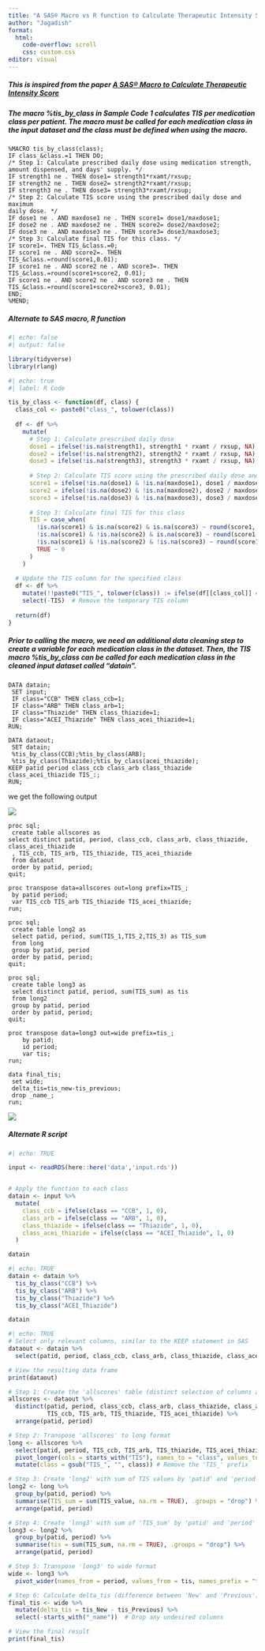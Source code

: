 ```yaml
---
title: "A SAS® Macro vs R function to Calculate Therapeutic Intensity Score"
author: "Jagadish"
format: 
  html: 
    code-overflow: scroll
    css: custom.css 
editor: visual
---
```


##### This is inspired from the paper [A SAS® Macro to Calculate Therapeutic Intensity Score](https://www.lexjansen.com/wuss/2024/183_FINAL_paper_pdf.pdf)

##### The macro %tis_by_class in Sample Code 1 calculates TIS per medication class per patient. The macro must be called for each medication class in the input dataset and the class must be defined when using the macro. 

```text

%MACRO tis_by_class(class); 
IF class_&class.=1 THEN DO; 
/* Step 1: Calculate prescribed daily dose using medication strength, 
amount dispensed, and days' supply. */ 
IF strength1 ne . THEN dose1= strength1*rxamt/rxsup; 
IF strength2 ne . THEN dose2= strength2*rxamt/rxsup; 
IF strength3 ne . THEN dose3= strength3*rxamt/rxsup; 
/* Step 2: Calculate TIS score using the prescribed daily dose and maximum 
daily dose. */ 
IF dose1 ne . AND maxdose1 ne . THEN score1= dose1/maxdose1; 
IF dose2 ne . AND maxdose2 ne . THEN score2= dose2/maxdose2; 
IF dose3 ne . AND maxdose3 ne . THEN score3= dose3/maxdose3; 
/* Step 3: Calculate final TIS for this class. */ 
IF score1=. THEN TIS_&class.=0; 
IF score1 ne . AND score2=. THEN 
TIS_&class.=round(score1,0.01); 
IF score1 ne . AND score2 ne . AND score3=. THEN 
TIS_&class.=round(score1+score2, 0.01); 
IF score1 ne . AND score2 ne . AND score3 ne . THEN 
TIS_&class.=round(score1+score2+score3, 0.01); 
END; 
%MEND; 

```

##### Alternate to SAS macro, R function

```r
#| echo: false
#| output: false

library(tidyverse)
library(rlang)

```

```r
#| echo: true
#| label: R Code

tis_by_class <- function(df, class) {
  class_col <- paste0("class_", tolower(class))
  
  df <- df %>%
    mutate(
      # Step 1: Calculate prescribed daily dose
      dose1 = ifelse(!is.na(strength1), strength1 * rxamt / rxsup, NA),
      dose2 = ifelse(!is.na(strength2), strength2 * rxamt / rxsup, NA),
      dose3 = ifelse(!is.na(strength3), strength3 * rxamt / rxsup, NA),
      
      # Step 2: Calculate TIS score using the prescribed daily dose and maximum daily dose
      score1 = ifelse(!is.na(dose1) & !is.na(maxdose1), dose1 / maxdose1, NA),
      score2 = ifelse(!is.na(dose2) & !is.na(maxdose2), dose2 / maxdose2, NA),
      score3 = ifelse(!is.na(dose3) & !is.na(maxdose3), dose3 / maxdose3, NA),
      
      # Step 3: Calculate final TIS for this class
      TIS = case_when(
        !is.na(score1) & is.na(score2) & is.na(score3) ~ round(score1, 2),
        !is.na(score1) & !is.na(score2) & is.na(score3) ~ round(score1 + score2, 2),
        !is.na(score1) & !is.na(score2) & !is.na(score3) ~ round(score1 + score2 + score3, 2),
        TRUE ~ 0
      )
    )
  
  # Update the TIS column for the specified class
  df <- df %>%
    mutate(!!paste0("TIS_", tolower(class)) := ifelse(df[[class_col]] == 1, TIS, NA)) %>%
    select(-TIS)  # Remove the temporary TIS column
  
  return(df)
}
```


##### Prior to calling the macro, we need an additional data cleaning step to create a variable for each medication class in the dataset. Then, the TIS macro %tis_by_class can be called for each medication class in the cleaned input dataset called “datain”. 

```text

DATA datain; 
 SET input; 
 IF class="CCB" THEN class_ccb=1; 
 IF class="ARB" THEN class_arb=1; 
 IF class="Thiazide" THEN class_thiazide=1; 
 IF class="ACEI_Thiazide" THEN class_acei_thiazide=1; 
RUN; 
 
DATA dataout; 
 SET datain; 
 %tis_by_class(CCB);%tis_by_class(ARB); 
 %tis_by_class(Thiazide);%tis_by_class(acei_thiazide); 
KEEP patid period class_ccb class_arb class_thiazide 
class_acei_thiazide TIS_:; 
RUN;

```

we get the following output 

![](tis_dataout.png)

```text

proc sql; 
 create table allscores as 
select distinct patid, period, class_ccb, class_arb, class_thiazide, 
class_acei_thiazide 
 , TIS_ccb, TIS_arb, TIS_thiazide, TIS_acei_thiazide 
 from dataout 
 order by patid, period; 
quit; 
 
proc transpose data=allscores out=long prefix=TIS_; 
 by patid period; 
 var TIS_ccb TIS_arb TIS_thiazide TIS_acei_thiazide; 
run; 
 
proc sql; 
 create table long2 as 
 select patid, period, sum(TIS_1,TIS_2,TIS_3) as TIS_sum 
 from long 
 group by patid, period 
 order by patid, period; 
quit; 
 
proc sql; 
 create table long3 as 
 select distinct patid, period, sum(TIS_sum) as tis 
 from long2 
 group by patid, period 
 order by patid, period; 
quit; 
 
proc transpose data=long3 out=wide prefix=tis_; 
    by patid; 
    id period; 
    var tis; 
run; 
 
data final_tis; 
 set wide; 
 delta_tis=tis_new-tis_previous; 
 drop _name_; 
run;

```

![](tis_calculation.png)


##### Alternate R script


```r
#| echo: TRUE

input <- readRDS(here::here('data','input.rds'))


# Apply the function to each class
datain <- input %>%
  mutate(
    class_ccb = ifelse(class == "CCB", 1, 0),
    class_arb = ifelse(class == "ARB", 1, 0),
    class_thiazide = ifelse(class == "Thiazide", 1, 0),
    class_acei_thiazide = ifelse(class == "ACEI_Thiazide", 1, 0)
  ) 

datain
```


```r
#| echo: TRUE
datain <- datain %>%
  tis_by_class("CCB") %>%
  tis_by_class("ARB") %>%
  tis_by_class("Thiazide") %>%
  tis_by_class("ACEI_Thiazide")

datain
```

```r
#| echo: TRUE
# Select only relevant columns, similar to the KEEP statement in SAS
dataout <- datain %>%
  select(patid, period, class_ccb, class_arb, class_thiazide, class_acei_thiazide, starts_with("TIS_"))

# View the resulting data frame
print(dataout)

# Step 1: Create the 'allscores' table (distinct selection of columns and ordering)
allscores <- dataout %>%
  distinct(patid, period, class_ccb, class_arb, class_thiazide, class_acei_thiazide,
           TIS_ccb, TIS_arb, TIS_thiazide, TIS_acei_thiazide) %>%
  arrange(patid, period)

# Step 2: Transpose 'allscores' to long format
long <- allscores %>%
  select(patid, period, TIS_ccb, TIS_arb, TIS_thiazide, TIS_acei_thiazide) %>%
  pivot_longer(cols = starts_with("TIS"), names_to = "class", values_to = "TIS_value") %>%
  mutate(class = gsub("TIS_", "", class)) # Remove the 'TIS_' prefix

# Step 3: Create 'long2' with sum of TIS values by 'patid' and 'period'
long2 <- long %>%
  group_by(patid, period) %>%
  summarise(TIS_sum = sum(TIS_value, na.rm = TRUE), .groups = "drop") %>%
  arrange(patid, period)

# Step 4: Create 'long3' with sum of 'TIS_sum' by 'patid' and 'period'
long3 <- long2 %>%
  group_by(patid, period) %>%
  summarise(tis = sum(TIS_sum, na.rm = TRUE), .groups = "drop") %>%
  arrange(patid, period)

# Step 5: Transpose 'long3' to wide format
wide <- long3 %>%
  pivot_wider(names_from = period, values_from = tis, names_prefix = "tis_")

# Step 6: Calculate delta_tis (difference between 'New' and 'Previous')
final_tis <- wide %>%
  mutate(delta_tis = tis_New - tis_Previous) %>%
  select(-starts_with("_name"))  # Drop any undesired columns

# View the final result
print(final_tis)
```




